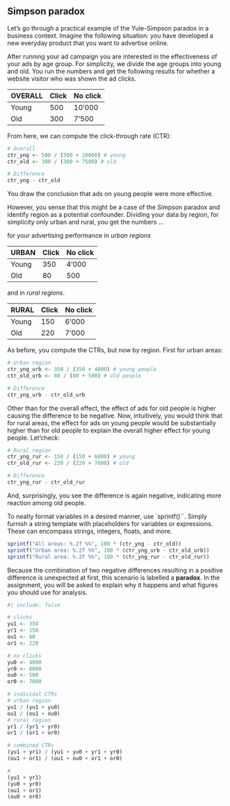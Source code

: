 ## Simpson paradox

Let's go through a practical example of the Yule-Simpson paradox in a business context. Imagine the following situation: you have developed a new everyday product that you want to advertise online.

After running your ad campaign you are interested in the effectiveness of your ads by age group. For simplicity, we divide the age groups into young and old. You run the numbers and get the following results for whether a website visitor who was shown the ad clicks.

| OVERALL | Click | No click |
|---------|-------|----------|
| Young   | 500   | 10'000   |
| Old     | 300   | 7'500    |

From here, we can compute the click-through rate (CTR):

```r
# Overall
ctr_yng <- 500 / (500 + 10000) # young
ctr_old <- 300 / (300 + 7500) # old

# Difference
ctr_yng - ctr_old
```

You draw the conclusion that ads on young people were more effective.

However, you sense that this might be a case of the Simpson paradox and identify region as a potential confounder. Dividing your data by region, for simplicity only urban and rural, you get the numbers ...

for your advertising performance in *urban regions*

| URBAN | Click | No click |
|-------|-------|----------|
| Young | 350   | 4'000    |
| Old   | 80    | 500      |

and in *rural regions*.

| RURAL | Click | No click |
|-------|-------|----------|
| Young | 150   | 6'000    |
| Old   | 220   | 7'000    |

As before, you compute the CTRs, but now by region. First for urban areas:

```r
# Urban region
ctr_yng_urb <- 350 / (350 + 4000) # young people
ctr_old_urb <- 80 / (80 + 500) # old people

# Difference
ctr_yng_urb - ctr_old_urb
```

Other than for the overall effect, the effect of ads for old people is higher causing the difference to be negative. Now, intuitively, you would think that for rural areas, the effect for ads on young people would be substantially higher than for old people to explain the overall higher effect for young people. Let'check:

```r
# Rural region
ctr_yng_rur <- 150 / (150 + 6000) # young
ctr_old_rur <- 220 / (220 + 7000) # old

# Difference
ctr_yng_rur - ctr_old_rur
```

And, surprisingly, you see the difference is again negative, indicating more reaction among old people.

::: callout-note
To neatly format variables in a desired manner, use \`sprintf()\`\`. Simply furnish a string template with placeholders for variables or expressions. These can encompass strings, integers, floats, and more.
:::

```r
sprintf("All areas: %.2f %%", 100 * (ctr_yng - ctr_old))
sprintf("Urban area: %.2f %%", 100 * (ctr_yng_urb - ctr_old_urb))
sprintf("Rural area: %.2f %%", 100 * (ctr_yng_rur - ctr_old_rur))
```

Because the combination of two negative differences resulting in a positive difference is unexpected at first, this scenario is labelled a **paradox**. In the assignment, you will be asked to explain why it happens and what figures you should use for analysis.

```{=html}
<!--
"When less effective treatment applied more frequently to less severe cases, it 
appears to be more effective."
Translated to our scenario: 
  - 'less effective treatment': young people because they are less reactive to 
  ads.
  - ' less severe cases': people in urban areas because they have a higher CTR.
Because there are more young people in urban areas, treating young people 
appears to be more effective in the overall analysis. However, when analyzed
by region, it shows that in fact, older people are more likely to react to an 
ad.
-->
```

```r
#| include: false

# clicks
yu1 <- 350
yr1 <- 150
ou1 <- 80
or1 <- 220

# no clicks
yu0 <- 4000
yr0 <- 6000
ou0 <- 500
or0 <- 7000

# individal CTRs
# urban region
yu1 / (yu1 + yu0)
ou1 / (ou1 + ou0)
# rural region
yr1 / (yr1 + yr0)
or1 / (or1 + or0)

# combined CTRs
(yu1 + yr1) / (yu1 + yu0 + yr1 + yr0)
(ou1 + or1) / (ou1 + ou0 + or1 + or0)

#
(yu1 + yr1)
(yu0 + yr0)
(ou1 + or1)
(ou0 + or0)

```